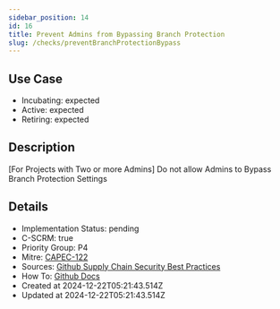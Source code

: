 ```yaml
---
sidebar_position: 14
id: 16
title: Prevent Admins from Bypassing Branch Protection
slug: /checks/preventBranchProtectionBypass
---
```


<!-- BANNER:START -->
<!-- BANNER:END -->

## Use Case
<!-- LEVELS:START -->
- Incubating: expected
- Active: expected
- Retiring: expected
<!-- LEVELS:END -->

<!-- DESCRIPTION:START -->
## Description
[For Projects with Two or more Admins] Do not allow Admins to Bypass Branch Protection Settings
<!-- DESCRIPTION:END -->

<!-- DETAILS:START -->
## Details
- Implementation Status: pending
- C-SCRM: true
- Priority Group: P4
- Mitre: [CAPEC-122](https://capec.mitre.org/data/definitions/122.html)
- Sources: [Github Supply Chain Security Best Practices](https://docs.github.com/en/repositories/configuring-branches-and-merges-in-your-repository/managing-protected-branches/about-protected-branches)
- How To: [Github Docs](https://docs.github.com/en/repositories/configuring-branches-and-merges-in-your-repository/managing-protected-branches/about-protected-branches#do-not-allow-bypassing-the-above-settings)
- Created at 2024-12-22T05:21:43.514Z
- Updated at 2024-12-22T05:21:43.514Z
<!-- DETAILS:END -->
